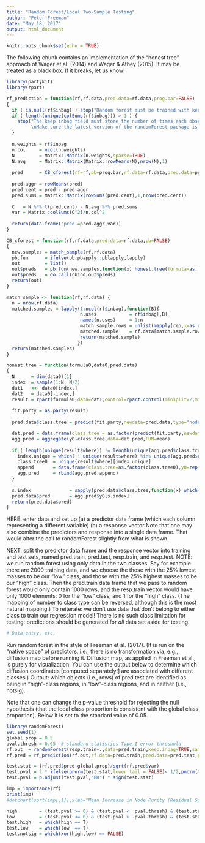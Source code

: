 ```yaml
---
title: "Random Forest/Local Two-Sample Testing"
author: "Peter Freeman"
date: "May 18, 2017"
output: html_document
---
```


```r
knitr::opts_chunk$set(echo = TRUE)
```

The following chunk contains an implementation of the "honest tree" approach of Wager et al. (2014) and Wager & Athey (2015).
  It may be treated as a black box. If it breaks, let us know!
```r
library(partykit)
library(rpart)

rf_prediction = function(rf,rf.data,pred.data=rf.data,prog.bar=FALSE)
{
  if ( is.null(rf$inbag) ) stop("Random forest must be trained with keep.inbag = TRUE")
  if ( length(unique(colSums(rf$inbag))) > 1 ) {
    stop("The keep.inbag field must store the number of times each observation was used.
         \nMake sure the latest version of the randomForest package is installed from CRAN.")
  }
  
  n.weights = rf$inbag
  n.col     = ncol(n.weights)
  N         = Matrix::Matrix(n.weights,sparse=TRUE)
  N.avg     = Matrix::Matrix(Matrix::rowMeans(N),nrow(N),1)
  
  pred      = CB_cforest(rf=rf,pb=prog.bar,rf.data=rf.data,pred.data=pred.data)$preds
  
  pred.aggr = rowMeans(pred)
  pred.cent = pred - pred.aggr
  pred.sums = Matrix::Matrix(rowSums(pred.cent),1,nrow(pred.cent))
  
  C   = N %*% t(pred.cent) - N.avg %*% pred.sums
  var = Matrix::colSums(C^2)/n.col^2
  
  return(data.frame('pred'=pred.aggr,var))
}

CB_cforest = function(rf,rf.data,pred.data=rf.data,pb=FALSE) 
{
  new.samples = match_sample(rf,rf.data)
  pb.fun      = ifelse(pb,pbapply::pblapply,lapply)
  out         = list()
  out$preds   = pb.fun(new.samples,function(x) honest.tree(formula=as.formula(rf$call$formula),data=x,pred.data=pred.data))
  out$preds   = do.call(cbind,out$preds)
  return(out)
}

match_sample <- function(rf,rf.data) {
  n = nrow(rf.data)
  matched.samples = lapply(1:ncol(rf$inbag),function(B){
                           n.uses            = rf$inbag[,B]
                           names(n.uses)     = 1:n
                           match.sample.rows = unlist(mapply(rep,x=as.numeric(names(n.uses)),each=n.uses))
                           matched.sample    = rf.data[match.sample.rows, ]
                           return(matched.sample)
                          })
  return(matched.samples)
}

honest.tree = function(formula0,data0,pred.data) 
{
  N      = dim(data0)[1]
  index  = sample(1:N, N/2)
  dat1   <<- data0[index,]
  dat2   = data0[-index,]
  result = rpart(formula0,data=dat1,control=rpart.control(minsplit=2,minbucket=1,cp=0.001))
  
  fit.party = as.party(result)
  
  pred.data$class.tree = predict(fit.party,newdata=pred.data,type="node")

  dat.pred = data.frame(class.tree = as.factor(predict(fit.party,newdata=dat2,type="node")),y0=as.numeric(dat2$y))
  agg.pred = aggregate(y0~class.tree,data=dat.pred,FUN=mean)
  
  if ( length(unique(result$where)) != length(unique(agg.pred$class.tree)) ) {
    index.unique = which( ! unique(result$where) %in% unique(agg.pred$class.tree))
    class.tree0  = unique(result$where)[index.unique]
    append       = data.frame(class.tree=as.factor(class.tree0),y0=rep(1/2,length(class.tree0)))
    agg.pred     = rbind(agg.pred,append)  
  }
  
  s.index              = sapply(pred.data$class.tree,function(x) which(x==agg.pred$class.tree))
  pred.data$pred       = agg.pred$y0[s.index]
  return(pred.data$pred)
}
```

HERE: enter data and set up
  (a) a predictor data frame (which each column representing a different variable)
  (b) a response vector
  Note that one may also combine the predictors and response into a single data frame.
  That would alter the call to randomForest slightly from what is shown.

NEXT: split the predictor data frame and the response vector into training and test sets,
  named pred.train, pred.test, resp.train, and resp.test.
NOTE: we run random forest using only data in the two classes. Say for example there are 2000 training data, and we choose the
  those with the 25% lowest masses to be our "low" class, and those with the 25% highest masses to be our "high" class.
  Then the pred.train data frame that we pass to random forest would only contain 1000 rows, and the resp.train vector would
  have only 1000 elements: 0 for the "low" class, and 1 for the "high" class. (The mapping of number to class type can be reversed,
  although this is the most natural mapping.)
  To reiterate: we don't use data that don't belong to either class to train our regression model!
  There is no such class limitation for testing: predictions should be generated for *all* data set aside for testing.
```r
# Data entry, etc.
```

Run random forest in the style of Freeman et al. (2017). (It is run on the "native space" of predictors, i.e., there is no
  transformation via, e.g., diffusion map before running it. Diffusion map, as applied in Freeman et al., is purely for visualization.
  You can use the output below to determine which diffusion coordinates [computed separately!] are associated with different classes.)
Output: which objects (i.e., rows) of pred.test are identified as being in "high"-class regions, in "low"-class regions, and in
  neither (i.e., notsig).

Note that one can change the p-value threshold for rejecting the null hypothesis (that the local class proportion 
is consistent with the global class proportion). Below it is set to the standard value of 0.05.
```r
library(randomForest)
set.seed(1)
global.prop = 0.5
pval.thresh = 0.05  # standard statistics Type I error threshold
rf.out  = randomForest(resp.train~.,data=pred.train,keep.inbag=TRUE,sampsize=nrow(pred.train)^0.7,replace=FALSE,ntrees=1000)
rf.pred = rf_prediction(rf.out,rf.data=pred.train,pred.data=pred.test,prog.bar=FALSE)

test.stat = (rf.pred$pred-global.prop)/sqrt(rf.pred$var)
test.pval = 2 * ifelse(pnorm(test.stat,lower.tail = FALSE)< 1/2,pnorm(test.stat,lower.tail=FALSE),pnorm(test.stat,lower.tail=TRUE))
test.pval = p.adjust(test.pval,"BH") * sign(test.stat)

imp = importance(rf)
print(imp)
#dotchart(sort(imp[,1]),xlab="Mean Increase in Node Purity (Residual Sum of Squares)",pch=15,cex.axis=1.2,cex.lab=1.2)

high        = (test.pval >= 0) & (test.pval <  pval.thresh) & (test.stat > 0)
low         = (test.pval <= 0) & (test.pval > -pval.thresh) & (test.stat < 0)
test.high   = which(high == T)
test.low    = which(low  == T)
test.notsig = which(xor(high,low) == FALSE)
```
